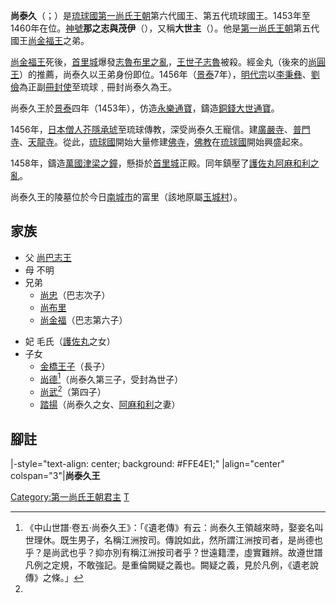 {{琉球君主
| 名稱=尚泰久王
| 代數=8
| 第一尚氏代數=6
| 前任=[[尚金福王|尚金福王]]
| 繼任=[[尚德王|尚德王]]
| 畫像=
| 說明=
| 在位=1453年—1460年
| 宗主國=[[明朝|明]]
| 年號=[[景泰|景泰]]<br />[[天順_(明朝)|天順]]
| 冊封年=1456年
| 冊封使=
| 正冊封使=給事中[[李秉彝|李秉彝]]（一作[[嚴誠|嚴誠]]）
| 副冊封使=行人[[劉儉|劉儉]]
| 姓名=尚泰久
| 封號=
| 童名=
| 名乘=
| 別名=
| 神號=那之志與茂伊、大世主
| 出生=1415年<br>[[永樂|永樂]]十三年
| 立世子=
| 逝世={{death year and age|1460|1415}}<br>[[天顺_(明朝)|天順]]四年六月初五
| 諡號=
| 陵墓=[[南城市|南城市]]富里尚泰久王陵
| 父親=[[尚巴志王|尚巴志王]]
| 嫡母=
| 母親=
| 烏帽子親=
| 妃=中城按司[[護佐丸|護佐丸]]之女
| 夫人=
| 妻=
| 位號不明=
| 嫡兄弟=
| 嫡姊妹=
| 庶兄弟=
| 庶姊妹=
| 同胞兄弟=
| 同胞姊妹=
| 異母兄弟=
| 異母姊妹=
| 王子=
| 直王子=
| 脇王子=
| 王女=
| 嫡王女=
| 庶王女=
| 注釋=
|}}
'''尚泰久'''（{{ryu|r=尚泰久|kn=ショーテーチュー|rm=Shō Teechū|f=h}}；{{Bd|1415年||1460年|（[[天顺_(明朝)|天順]]四年）}}）是[[琉球國|琉球國]][[第一尚氏王朝|第一尚氏王朝]]第六代國王、第五代琉球國王。1453年至1460年在位。[[神號|神號]]'''那之志與茂伊'''（{{ryu|r=那之志與茂伊|shin=那之志与茂伊|kn=ナヌジユムイ|rm=Na nu jiyumui}}），又稱'''大世主'''（{{ryu|r=大世主|kn=ウフユヌシ|rm=Ufu yu nu shi}}）。他是[[第一尚氏王朝|第一尚氏王朝]]第五代國王[[尚金福王|尚金福王]]之弟。

[[尚金福王|尚金福王]]死後，[[首里城|首里城]]爆發[[志魯布里之亂|志魯布里之亂]]，[[王世子|王世子]][[志魯|志魯]]被殺。經金丸（後來的[[尚圓王|尚圓王]]）的推薦，尚泰久以王弟身份即位。1456年（[[景泰|景泰]]7年），[[明代宗|明代宗]]以[[李秉彝|李秉彝]]、[[劉儉|劉儉]]為正副[[冊封使|冊封使]]至琉球﹐冊封尚泰久為王。

尚泰久王於[[景泰|景泰]]四年（1453年），仿造[[永樂通寶|永樂通寶]]，鑄造[[銅錢|銅錢]][[大世通寶|大世通寶]]。

1456年，[[日本|日本]][[僧人|僧人]][[芥隱承琥|芥隱承琥]]至琉球傳教，深受尚泰久王寵信。建[[廣嚴寺|廣嚴寺]]、[[普門寺_(琉球)|普門寺]]、[[天龍寺_(琉球)|天龍寺]]。從此，[[琉球國|琉球國]]開始大量修建[[佛寺|佛寺]]，[[佛教|佛教]]在[[琉球國|琉球國]]開始興盛起來。

1458年，鑄造[[萬國津梁之鐘|萬國津梁之鐘]]，懸掛於[[首里城|首里城]]正殿。同年鎮壓了[[護佐丸阿麻和利之亂|護佐丸阿麻和利之亂]]。

尚泰久王的陵墓位於今日[[南城市|南城市]]的富里（該地原屬[[玉城村|玉城村]]）。
== 家族 ==
*父 [[尚巴志王|尚巴志王]]
*母 不明
*兄弟
**[[尚忠|尚忠]]（巴志次子）
**[[尚布里|尚布里]]
**[[尚金福|尚金福]]（巴志第六子）

*妃 毛氏（[[護佐丸|護佐丸]]之女）
*子女
**[[金橋王子|金橋王子]]（長子）
** [[尚德王|尚德]]<ref name=Sons>《中山世譜·卷五·尚泰久王》：「《遺老傳》有云：尚泰久王領越來時，娶妾名叫世理休。既生男子，名稱江洲按司。傳說如此，然所謂江洲按司者，是尚德也乎？是尚武也乎？抑亦別有稱江洲按司者乎？世遠籍湮，虛實難辨。故遵世譜凡例之定規，不敢強記。是重倫闕疑之義也。闕疑之義，見於凡例，《遺老說傳》之條。」</ref>（尚泰久第三子，受封為世子）
** [[尚武|尚武]]<ref name=Sons/>（第四子）
** [[踏揚|踏揚]]（尚泰久之女、[[阿麻和利|阿麻和利]]之妻）

== 腳註 ==
{{reflist}}

{{start box}}
|-style="text-align: center; background: #FFE4E1;"
|align="center" colspan="3"|'''尚泰久王'''
{{s-before|[[尚金福王|尚金福王]]}}
{{s-title|第六代[[琉球君主列表#第一尚氏王朝|第一尚氏王朝國王]]|1453年—1460年}}
{{s-after|[[尚德王|尚德王]]}}
{{s-before|[[尚金福王|尚金福王]]}}
{{s-title|第八代[[琉球君主列表|琉球國中山王]]|1453年—1460年}}
{{s-after|[[尚德王|尚德王]]}}
{{end box}}

{{琉球歷代君主}}


[[Category:第一尚氏王朝君主|Category:第一尚氏王朝君主]]
[[Category:琉球尚氏|T]]
